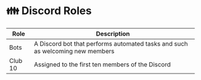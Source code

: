 # 👪 Discord Roles
|Role | Description |
|------|-------------|
|Bots | A Discord bot that performs automated tasks and such as welcoming new members|
|Club 10 | Assigned to the first ten members of the Discord|